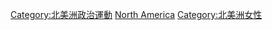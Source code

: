 [[Category:北美洲政治運動|Category:北美洲政治運動]]
[[Category:各大洲女性主義|North America]]
[[Category:北美洲女性|Category:北美洲女性]]